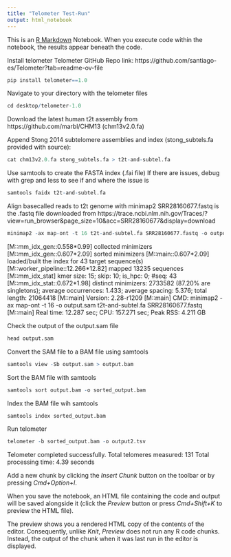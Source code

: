 ```yaml
---
title: "Telometer Test-Run"
output: html_notebook
---
```


This is an [R Markdown](http://rmarkdown.rstudio.com) Notebook. When you execute code within the notebook, the results appear beneath the code. 

Install telometer
Telometer GitHub Repo link: https://github.com/santiago-es/Telometer?tab=readme-ov-file 
```r
pip install telometer==1.0
```

Navigate to your directory with the telometer files
```r
cd desktop/telometer-1.0
```

Download the latest human t2t assembly from https://github.com/marbl/CHM13 (chm13v2.0.fa) 

Append Stong 2014 subtelomere assemblies and index (stong_subtels.fa provided with source):
```r
cat chm13v2.0.fa stong_subtels.fa > t2t-and-subtel.fa
```

Use samtools to create the FASTA index (.fai file) 
If there are issues, debug with grep and less to see if and where the issue is 
```r
samtools faidx t2t-and-subtel.fa
```

Align basecalled reads to t2t genome with minimap2
SRR28160677.fastq is the .fastq file downloaded from https://trace.ncbi.nlm.nih.gov/Traces/?view=run_browser&page_size=10&acc=SRR28160677&display=download
```r
minimap2 -ax map-ont -t 16 t2t-and-subtel.fa SRR28160677.fastq -o output.sam
```
[M::mm_idx_gen::0.558*0.99] collected minimizers
[M::mm_idx_gen::0.607*2.09] sorted minimizers
[M::main::0.607*2.09] loaded/built the index for 43 target sequence(s)
[M::worker_pipeline::12.266*12.82] mapped 13235 sequences
[M::mm_idx_stat] kmer size: 15; skip: 10; is_hpc: 0; #seq: 43
[M::mm_idx_stat::0.672*1.98] distinct minimizers: 2733582 (87.20% are singletons); average occurrences: 1.433; average spacing: 5.376; total length: 21064418
[M::main] Version: 2.28-r1209
[M::main] CMD: minimap2 -ax map-ont -t 16 -o output.sam t2t-and-subtel.fa SRR28160677.fastq
[M::main] Real time: 12.287 sec; CPU: 157.271 sec; Peak RSS: 4.211 GB

Check the output of the output.sam file
```r
head output.sam
```

Convert the SAM file to a BAM file using samtools
```r
samtools view -Sb output.sam > output.bam
```

Sort the BAM file with samtools
```r
samtools sort output.bam -o sorted_output.bam
```

Index the BAM file wih samtools
```r
samtools index sorted_output.bam
```

Run telometer
```r
telometer -b sorted_output.bam -o output2.tsv
```
Telometer completed successfully. Total telomeres measured: 131
Total processing time: 4.39 seconds

Add a new chunk by clicking the *Insert Chunk* button on the toolbar or by pressing *Cmd+Option+I*.

When you save the notebook, an HTML file containing the code and output will be saved alongside it (click the *Preview* button or press *Cmd+Shift+K* to preview the HTML file). 

The preview shows you a rendered HTML copy of the contents of the editor. Consequently, unlike *Knit*, *Preview* does not run any R code chunks. Instead, the output of the chunk when it was last run in the editor is displayed.


